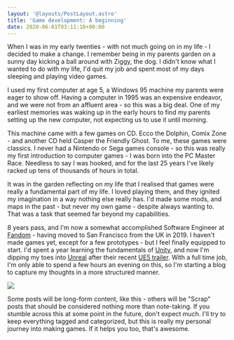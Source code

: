 ```yaml
---
layout: '@layouts/PostLayout.astro'
title: 'Game development: A beginning'
date: 2020-06-01T03:11:18+00:00
---
```



When I was in my early twenties - with not much going on in my life - I decided to make a change. I remember being in my parents garden on a sunny day kicking a ball around with Ziggy, the dog. I didn't know what I wanted to do with my life, I'd quit my job and spent most of my days sleeping and playing video games.

I used my first computer at age 5, a Windows 95 machine my parents were eager to show off. Having a computer in 1995 was an expensive endeavor, and we were not from an affluent area - so this was a big deal. One of my earliest memories was waking up in the early hours to find my parents setting up the new computer, not expecting us to use it until morning.

This machine came with a few games on CD. Ecco the Dolphin, Comix Zone - and another CD held Casper the Friendly Ghost. To me, these games were classics. I never had a Nintendo or Sega games console - so this was really my first introduction to computer games - I was born into the PC Master Race. Needless to say I was hooked, and for the last 25 years I've likely racked up tens of thousands of hours in total.

It was in the garden reflecting on my life that I realised that games were really a fundamental part of my life. I loved playing them, and they ignited my imagination in a way nothing else really has. I'd made some mods, and maps in the past - but never my own game - despite always wanting to. That was a task that seemed far beyond my capabilities.

8 years pass, and I'm now a somewhat accomplished Software Engineer at [Fandom](https://fandom.com) - having moved to San Francisco from the UK in 2019. I haven't made games yet, except for a few prototypes - but I feel finally equipped to start. I'd spent a year learning the fundamentals of [Unity](https://unity.com), and now I'm dipping my toes into [Unreal](https://unrealengine.com) after their recent [UE5 trailer](https://www.youtube.com/watch?v=qC5KtatMcUw). With a full time job, I'm only able to spend a few hours an evening on this, so I'm starting a blog to capture my thoughts in a more structured manner.

<Image src={ue5_image} caption="The incredible Unreal Engine 5 trailer" />

Some posts will be long-form content, like this - others will be "Scrap" posts that should be considered nothing more than note-taking. If you stumble across this at some point in the future, don't expect much. I'll try to keep everything tagged and categorized, but this is really my personal journey into making games. If it helps you too, that's awesome.
